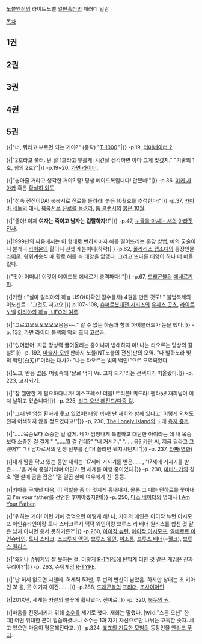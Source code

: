 [[노블엔진]]의 라이트노벨 [[일편흑심]]의 패러디 일람

[[목차]]

== 1권 ==
== 2권 ==
== 3권 ==
== 4권 ==
== 5권 ==
{{|"너, 뭐라고 부르면 되는 거야?"
(중략)
"[[T-1000]]."|}}
-p.19, [[터미네이터 2]]


{{|"2호라고 불러. 난 널 1호라고 부를게. 시간을 생각하면 아마 그게 맞겠지."
"기술의 1호, 힘의 2호?"|}}
-p.19~20, [[가면 라이더]].


{{|"놓아줄 거라고 생각한 거야? 땡! 평생 메이드복입니다! 안됐네!"|}}
-p.36. [[미키 사야카]] 혹은 [[확실히 외도]].


{{|"전속 전진이DA! 북북서로 진로를 돌려라! 붉은 10월호를 추적한다!"|}}
-p.37, [[카이바 세토]]의 대사, [[북북서로 진로를 돌려라]], [[톰 클랜시]]의 [[붉은 10월]]. 


{{|"좋아! 이제 '''여자는 죽이고 남자는 겁탈하자!!'''"|}}
-p.47, [[눈물을 마시는 새]]의 [[아라짓 전사]].


{{|1999년의 싸움에서는 이 형태로 변하자마자 해를 떨어뜨리는 온갖 방법, 예의 궁술이니 불개니 [[라이온]]의 활이니 선셋 캐논이니(하략)||}
-p.62, [[폴라리스 랩소디]]의 등장인물 [[라이온]]. 왕위계승식 때 활로 해를 쏴 태양을 없앴다. 그리고 또다른 태양이 하나 더 떠올랐다.


{{"맛이 어떠냐! 이것이 메이드복 에네르기 충격파다!!"|}}
-p.67, [[드래곤볼]]의 [[에네르기파]].


{{|카란 : "설마 일리야의 하늘 USO(미확인 잠수물체) 4권을 만든 것도!!"
불법복제의 이노센트 : "그것도 저고요.|}}
p.107~108, [[슈퍼로봇대전 시리즈]]의 [[유제스 곳쵸]], [[라이트 노벨]] [[이리야의 하늘, UFO의 여름]].


{{|"고르고오오오오오오옴옴~~."
알 수 없는 하품과 함께 하이블러드가 눈을 떴다.|}}
-p. 132, [[가면 라이더 블랙]]의 악의 조직 [[고르곰]].


{{|"없어없어! 지금 망상력 끌어올리는 중이니까 방해하지 마! 나는 타오르는 망상의 칼날!"|}}
-p. 192, [[마술사 오펜]] 판타지 노블(NT노블의 전신)판의 오역. "나 발하노라 빛의 백인(白刃)!"이라는 대사가 "나는 타오르는 빛의 백인!"으로 오역되었다.


{{|노크, 반응 없음. 머릿속에 '날로 먹기 Vs. 고자 되기'라는 선택지가 떠올랐다.|}}
-p. 223, [[고자되기]].


{{|"잠 깰만한 게 필요하다니까! 에스프레소! 더블! 트리플! 쿼드라! 펜타샷! 재희님이 미쳐 날뛰고 있습니다!|}}
-p. 225, [[리그 오브 레전드/다중 킬]].


{{|"그때 넌 엄청 환하게 웃고 있었어! 태양 꺼져! 난 재희와 함께 있다고! 이렇게 외쳐도 전혀 어색하지 않을 정도였다고!"|}}
-p, 230, [[The Lonely Island]]의 노래 [[육지 좆까]].


{{|"……목숨보다 소중한 걸 걸게. 네가 엄청나게 특별하고 대단한 아이라는 데 내 목숨보다 소중한 걸 걸게."
"……뭘 걸 건데?"
"내 거시기."
"……응? 카란 씨, 지금 뭐라고 그랬어?"
"내 남자로서의 인생 전부를 건다! 쫄리면 뒈지시던지!"|}}
-p. 237, [[타짜(영화)]]


{{|내가 땀을 닦고 있는 동안 재희는 '17세에 거시기를 받은……', '17세에 거시기를 받은……'을 계속 중얼거리며 어딘가 먼 세계를 여행 중이었다.|}}
-p. 238, [[마비노기]]의 칭호 '열 살에 곰을 잡은' '열 일곱 살에 여우에게 진' 등등.


{{|키아를 구해낸 다음, 이 역할을 좀 더 멋지게 흉내내자. 물론 그 때는 던하르를 쫓아내고 I'm your father를 선언한 후여야겠지만!|}}
-p. 250, [[다스 베이더]]의 명대사 [[I Am Your Father]].


{{|"뭐하는 거야! 이런 거에 겁먹으면 어떻게 해! 나, 키아의 애인은 아이작 뉴턴 아시모프 아인슈타인이랑 토니 스타크루지 맥덕 웨인이랑 브루스 리 배너 윌리스를 합친 것 같은 남자 아니면 용서 못하거든?"|}}
-p.260, [[아이작 뉴턴]], [[아이작 아시모프]], [[알베르트 아인슈타인]], [[토니 스타크]], [[스크루지 맥덕]], [[브루스 웨인]], [[이소룡]], [[브루스 배너]](=[[헐크]]), [[브루스 윌리스]].


{{|"왜? 나 슈팅게임 잘 못하는 걸. 이렇게 [[R-TYPE]]에 탄막계 더한 것 같은 게임은 진짜 무리야?"|}}
-p. 263, 슈팅게임 [[R-TYPE]].


{{|"난 허세 없으면 시첸데. 허세력 53만, 두 번의 변신이 남았음. 하지만 상대는 초 키아인 3! 응, 못 이기지 이건…….|}}
-p.288, [[드래곤볼]]의 [[프리더]], [[초사이어인]].


{{|201X년, 세계는 카란의 불꽃에 휩싸였다.
진짜로.|}}
-p. 320, [[북두의 권]].


{{|마음을 진정시키기 위해 [[소수]]를 세기로 했다. 재희는 말했다. [wiki:"스톤 오션" 한 때] 어떤 위대한 분이 말씀하셨나니 소수는 1과 자기 자신으로만 나뉘는 고독한 숫자. 세고 있으면 마음이 평온해진다고.|}}
-p.324, [[죠죠의 기묘한 모험]]의 등장인물 [[엔리코 푸치]].
